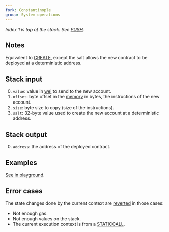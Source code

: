 ```yaml
---
fork: Constantinople
group: System operations
---
```


*Index 1 is top of the stack. See [PUSH](/#60).*

## Notes

Equivalent to [CREATE](/#F0), except the salt allows the new contract to be deployed at a deterministic address.

## Stack input

0. `value`: value in [wei](https://www.investopedia.com/terms/w/wei.asp) to send to the new account.
1. `offset`: byte offset in the [memory](/about) in bytes, the instructions of the new account.
2. `size`: byte size to copy (size of the instructions).
3. `salt`: 32-byte value used to create the new account at a deterministic address.

## Stack output

0. `address`: the address of the deployed contract.

## Examples

[See in playground](/playground?callValue=9&unit=Wei&codeType=Mnemonic&code='z0NLjannoXrecVQfparameters%2C%20becausliXgeneratesfaddressLz9N~1_~9Zyyz0v4%20FFYskW3%200x63FFFFFFFF60005260046000F3~0yMSTORE~2~13q'~W%20zjVanYccounXQ%20y%5Cnv%20weiYnd%20q_Zle%20k%20codej%2F%2F%20Cf%20thlsaml_~0~0ZyCREATE2Y%20aXt%20WyPUSH1VreatlQwithNvnokL_qyy%01LNQVWXYZ_fjklqvyz~_).

## Error cases

The state changes done by the current context are [reverted](#FD) in those cases:
- Not enough gas.
- Not enough values on the stack.
- The current execution context is from a [STATICCALL](/#FA).

